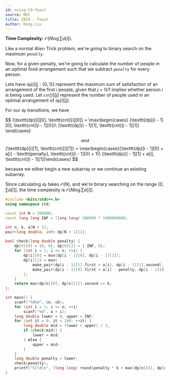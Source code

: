 ```yaml
---
id: noisg-19-feast
source: NOI
title: 2019 - Feast
author: Dong Liu
---
```


**Time Complexity:** $\mathcal{O}(N\log{\sum a[i]})$.

<LanguageSection>

<CPPSection>

Like a normal Alien Trick problem, we're going to binary search on the maximum $\texttt{penalty}$.

Now, for a given penalty, we're going to calculate the number of people in an optimal food arrangement such that we subtract $\texttt{penalty}$ for every person.

Lets have $\texttt{dp}[i][j:\{0,1\}]$ represent the maximum sum of satisfaction of an arrangement of the first $i$ people, given that $j=0/1$ implies whether person $i$ is being used. Let $\texttt{cnt}[i][j]$ represent the number of people used in an optimal arrangement of $\texttt{dp}[i][j]$.  

For our $\texttt{dp}$ transitions, we have

$$
\{\texttt{dp}[i][0], \texttt{cnt}[i][0]\} = 
\max\begin{cases} \{\texttt{dp}[i - 1][0], \texttt{cnt}[i - 1][0]\}\\
\{\texttt{dp}[i - 1][1], \texttt{cnt}[i - 1][1]\}
\end{cases}

$$
and 
$$
\{\texttt{dp}[i][1], \texttt{cnt}[i][1]\} = 
\max\begin{cases}\{\texttt{dp}[i - 1][0] + a[i] - \texttt{penalty}, \texttt{cnt}[i - 1][0] + 1\}\\
\{\texttt{dp}[i - 1][1] + a[i], \texttt{cnt}[i - 1][1]\}\end{cases}
$$

because we either begin a new subarray or we continue an existing subarray.

Since calculating $\texttt{dp}$ takes $\mathcal O(N)$, and we're binary searching on the range $[0, \sum a[i]]$, the time complexity is $\mathcal{O}(N\log{\sum a[i]})$.

```cpp
#include <bits/stdc++.h>
using namespace std;

const int N = 300000;
const long long INF = (long long) 300000 * 1000000000;

int n, k, a[N + 1];
pair<long double, int> dp[N + 1][2];
	
bool check(long double penalty) {
	dp[0][0] = {0, 0}, dp[0][1] = {-INF, 0};
	for (int i = 1; i <= n; ++i) {
		dp[i][0] = max(dp[i - 1][0], dp[i - 1][1]);
		dp[i][1] = max(
			make_pair(dp[i - 1][1].first + a[i], dp[i - 1][1].second),
			make_pair(dp[i - 1][0].first + a[i] - penalty, dp[i - 1][0].second + 1)
		);
	}
	return max(dp[n][0], dp[n][1]).second >= k;
};

int main() {
	scanf("%d%d", &n, &k);
	for (int i = 1; i <= n; ++i)
		scanf("%d", a + i);
	long double lower = 0, upper = INF;
	for (int it = 0; it < 100; ++it) {
		long double mid = (lower + upper) / 2;
		if (check(mid)) {
			lower = mid;
		} else {
			upper = mid;
		}
	}
	long double penalty = lower;
	check(penalty);
	printf("%lld\n", (long long) round(penalty * k + max(dp[n][0], dp[n][1]).first));
}
```

</CPPSection>

</LanguageSection>
